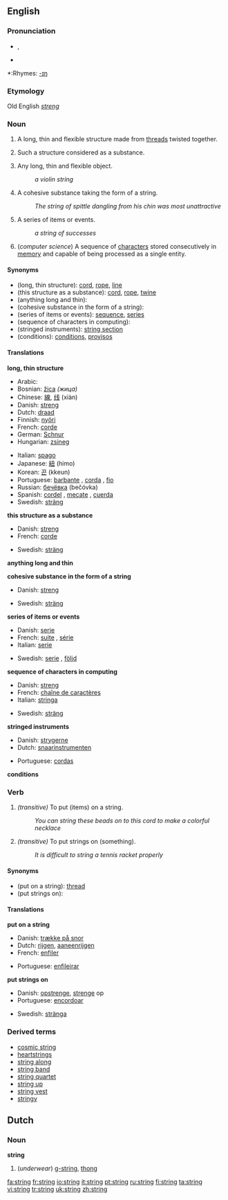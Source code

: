 ==English==
{{see|strings}}

===Pronunciation===
* {{IPA|/strɪŋ/}}, {{SAMPA|/strIN/}}
*{{audio|en-us-string.ogg|Audio (US)}}

*:Rhymes: [[Rhymes:English:-ɪŋ|-ɪŋ]]

===Etymology===
Old English ''[[streng]]''

===Noun===
{{en-noun|s|-}}

#{{countable}} A long, thin and flexible structure made from [[thread]]s twisted together.
#{{uncountable}} Such a structure considered as a substance.
#{{countable}} Any long, thin and flexible object.
#:''a violin string''
#{{countable}} A cohesive substance taking the form of a string.
#:''The string of spittle dangling from his chin was most unattractive''
#{{countable}} A series of items or events.
#:''a string of successes''
#{{countable}} (''computer science'') A sequence of [[character]]s stored consecutively in [[memory]] and capable of being processed as a single entity.

====Synonyms====
*(long, thin structure): [[cord]], [[rope]], [[line]]
*(this structure as a substance): [[cord]], [[rope]], [[twine]]
*(anything long and thin):
*(cohesive substance in the form of a string):
*(series of items or events): [[sequence]], [[series]]
*(sequence of characters in computing):
*(stringed instruments): [[string section]]
*(conditions): [[condition]]s, [[proviso]]s

====Translations====
'''long, thin structure'''
{{top}}
*Arabic: {{ARchar|[[وتر]]}} {{Unicode|(wátar)}}
*Bosnian: [[žica]] ''(жицa)'' {{f}}
*Chinese: [[線]], [[线]] (xiàn)
*Danish: [[streng]]
*Dutch: [[draad]]
*Finnish: [[nyöri]]
*French: [[corde]] {{f}}
*German: [[Schnur]] {{f}}
*Hungarian: [[zsineg]]
{{mid}}
*Italian: [[spago]] {{m}}
*Japanese: [[紐]] (himo)
*Korean: [[끈]] (kkeun)
*Portuguese: [[barbante]] {{m}}, [[corda]] {{f}}, [[fio]] {{m}}
*Russian: [[бечёвка]] (bečóvka) {{f}}
*Spanish: [[cordel]] {{m}}, [[mecate]] {{m}}, [[cuerda]] {{f}}
*Swedish: [[sträng]] {{c}}
{{bottom}}

'''this structure as a substance'''
{{top}}
*Danish: [[streng]]
*French: [[corde]] {{f}}
{{mid}}
*Swedish: [[sträng]] {{c}}
{{bottom}}

'''anything long and thin'''
{{top}}
{{mid}}
{{bottom}}

'''cohesive substance in the form of a string'''
{{top}}
*Danish: [[streng]]
{{mid}}
*Swedish: [[sträng]] {{c}}
{{bottom}}

'''series of items or events'''
{{top}}
*Danish: [[serie]]
*French: [[suite]] {{f}}, [[série]] {{f}}
*Italian: [[serie]] {{f}}
{{mid}}
*Swedish: [[serie]] {{c}}, [[följd]] {{c}}
{{bottom}}

'''sequence of characters in computing'''
{{top}}
*Danish: [[streng]]
*French: [[chaîne de caractères]] {{f}}
*Italian: [[stringa]] {{f}}
{{mid}}
*Swedish: [[sträng]] {{c}}
{{bottom}}

'''stringed instruments'''
{{top}}
*Danish: [[strygerne]]
*Dutch: [[snaarinstrumenten]]
{{mid}}
*Portuguese: [[cordas]]
{{bottom}}

'''conditions'''
{{top}}
{{mid}}
{{bottom}}

===Verb===
{{en-verb|strings|stringing|strung}}

#''(transitive)'' To put (items) on a string.
#:''You can string these beads on to this cord to make a colorful necklace''
#''(transitive)'' To put strings on (something).
#:''It is difficult to string a tennis racket properly''

====Synonyms====
*(put on a string): [[thread]]
*(put strings on):

====Translations====
'''put on a string'''
{{top}}
*Danish: [[trække på snor]]
*Dutch: [[rijgen]], [[aaneenrijgen]]
*French: [[enfiler]]
{{mid}}
*Portuguese: [[enfileirar]]
{{bottom}}

'''put strings on'''
{{top}}
*Danish: [[opstrenge]], [[strenge]] op
*Portuguese: [[encordoar]]
{{mid}}
*Swedish: [[stränga]]
{{bottom}}

===Derived terms===
*[[cosmic string]]
*[[heartstrings]]
*[[string along]]
*[[string band]]
*[[string quartet]]
*[[string up]]
*[[string vest]]
*[[stringy]]

==Dutch==
===Noun===
'''string''' {{m}}

# (''underwear'') [[g-string]], [[thong]]

[[fa:string]]
[[fr:string]]
[[io:string]]
[[it:string]]
[[pt:string]]
[[ru:string]]
[[fi:string]]
[[ta:string]]
[[vi:string]]
[[tr:string]]
[[uk:string]]
[[zh:string]]